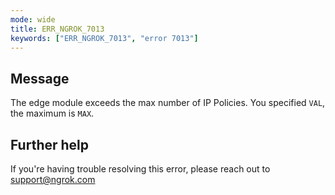 ```yaml
---
mode: wide
title: ERR_NGROK_7013
keywords: ["ERR_NGROK_7013", "error 7013"]
---
```


## Message

The edge module exceeds the max number of IP Policies. You specified `VAL`, the maximum is `MAX`.

## Further help

If you're having trouble resolving this error, please reach out to [support@ngrok.com](mailto:support@ngrok.com?subject=Help%20with%20ERR_NGROK_7013)
